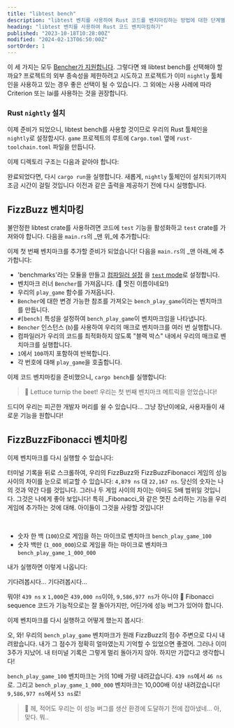```yaml
---
title: "libtest bench"
description: "libtest 벤치를 사용하여 Rust 코드를 벤치마킹하는 방법에 대한 단계별 가이드"
heading: "libtest 벤치를 사용하여 Rust 코드 벤치마킹하기"
published: "2023-10-18T10:28:00Z"
modified: "2024-02-13T06:50:00Z"
sortOrder: 1
---
```



<Benchmarking />

<FizzBuzzRust />

<StepByStepRust />

<MicroVsMacro />

<BenchmarkingRust />

이 세 가지는 모두 [Bencher가 지원합니다](/ko/docs/explanation/adapters/). 그렇다면 왜 libtest bench를 선택해야 할까요?
프로젝트의 외부 종속성을 제한하려고 시도하고 프로젝트가 이미 `nightly` 툴체인을 사용하고 있는 경우 좋은 선택이 될 수 있습니다.
그 외에는 사용 사례에 따라 Criterion 또는 Iai를 사용하는 것을 권장합니다.

### Rust `nightly` 설치

이제 준비가 되었으니, libtest bench를 사용할 것이므로 우리의 Rust 툴체인을 `nightly`로 설정합시다.
`game` 프로젝트의 루트에 `Cargo.toml` 옆에 `rust-toolchain.toml` 파일을 만듭니다.

<RustToolchainRustBenchCode />

이제 디렉토리 구조는 다음과 같아야 합니다:

<RustToolchainRustBenchTree />

완료되었다면, 다시 `cargo run`을 실행합니다.
새롭게, `nightly` 툴체인이 설치되기까지 조금 시간이 걸릴 것입니다
이전과 같은 출력을 제공하기 전에 다시 실행합니다.

<FizzBuzzRefactorRust />

## FizzBuzz 벤치마킹

불안정한 libtest crate를 사용하려면 코드에 `test` 기능을 활성화하고 `test` crate를 가져와야 합니다. 다음을 `main.rs`의 _맨 위_에 추가합니다:

<TestCreateRustBenchCode />

이제 첫 번째 벤치마크를 추가할 준비가 되었습니다!
다음을 `main.rs`의 _맨 아래_에 추가합니다:

<BenchPlayGameRustBenchCode />

- 'benchmarks'라는 모듈을 만들고
  [컴파일러 설정](https://doc.rust-lang.org/reference/conditional-compilation.html#the-cfg-attribute)
  을 [`test` mode](https://doc.rust-lang.org/book/ch11-03-test-organization.html#the-tests-module-and-cfgtest)로 설정합니다.
- 벤치마크 러너 `Bencher`를 가져옵니다. (🐰 멋진 이름이네요!)
- 우리의 `play_game` 함수를 가져옵니다.
- `Bencher`에 대한 변경 가능한 참조를 가져오는 `bench_play_game`이라는 벤치마크를 만듭니다.
- `#[bench]` 특성을 설정하여 `bench_play_game`이 벤치마크임을 나타냅니다.
- `Bencher` 인스턴스 (`b`)를 사용하여 우리의 매크로 벤치마크를 여러 번 실행합니다.
- 컴파일러가 우리의 코드를 최적화하지 않도록 "블랙 박스" 내에서 우리의 매크로 벤치마크를 실행합니다.
- `1`에서 `100`까지 포함하여 반복합니다.
- 각 번호에 대해 `play_game`을 호출합니다.

이제 코드 벤치마킹을 준비했으니, `cargo bench`를 실행합니다:

<BenchPlayGameRustBenchOutput />

> 🐰 Lettuce turnip the beet! 우리는 첫 번째 벤치마크 메트릭을 얻었습니다!

드디어 우리는 피곤한 개발자 머리를 쉴 수 있습니다...
그냥 장난이에요, 사용자들이 새로운 기능을 원합니다!

<FizzBuzzFibonacciRust>
  <PlayGameRustCode />
</FizzBuzzFibonacciRust>

## FizzBuzzFibonacci 벤치마킹

이제 벤치마크를 다시 실행할 수 있습니다:

<BenchPlayGameFibonacciRustBenchOutput />

터미널 기록을 뒤로 스크롤하여,
우리의 FizzBuzz와 FizzBuzzFibonacci 게임의 성능 사이의 차이를 눈으로 비교할 수 있습니다: `4,879 ns` 대 `22,167 ns`.
당신의 숫자는 나의 것과 약간 다를 것입니다.
그러나 두 게임 사이의 차이는 아마도 5배 범위일 것입니다.
그것은 나에게 좋아 보입니다! 특히 _Fibonacci_와 같은 멋진 소리하는 기능을 우리 게임에 추가하는 것에 대해.
아이들이 그것을 사랑할 것입니다!

<FizzBuzzFibonacciOpenRust>
  <FizzBuzzFibonacciOpenRustCode />
</FizzBuzzFibonacciOpenRust>

<TheEnd />

<br />

<OnFire />

<BenchPlayGameOnFireRustBenchCode />

- 숫자 한 백 (`100`)으로 게임을 하는 마이크로 벤치마크 `bench_play_game_100`
- 숫자 백만 (`1_000_000`)으로 게임을 하는 마이크로 벤치마크 `bench_play_game_1_000_000`

내가 실행하면 이렇게 나옵니다:

<BenchPlayGameOnFireRustBenchOutputStart />

기다려봅시다... 기다려봅시다...

<BenchPlayGameOnFireRustBenchOutput />

뭐야! `439 ns` x `1,000`은 `439,000 ns`이야, `9,586,977 ns`가 아니야 🤯
Fibonacci sequence 코드가 기능적으로는 잘 돌아가지만, 어딘가에 성능 버그가 있어야 합니다.

<FizzBuzzFibonacciFixRust />

이제 벤치마크를 다시 실행하고 어떻게 했는지 봅시다:

<BenchPlayGameFixRustBenchOutput />

오, 와! 우리의 `bench_play_game` 벤치마크가 원래 FizzBuzz의 점수 주변으로 다시 내려왔습니다.
내가 그 점수가 정확히 얼마였는지 기억할 수 있었으면 좋겠어. 그러나 이미 3주가 지났어.
내 터미널 기록은 그렇게 멀리 돌아가지 않아.
하지만 가깝다고 생각합니다!

`bench_play_game_100` 벤치마크는 거의 10배 가량 내려갔습니다. `439 ns`에서 `46 ns`로.
그리고 `bench_play_game_1_000_000` 벤치마크는 10,000배 이상 내려갔습니다! `9,586,977 ns`에서 `53 ns`로!

> 🐰 헤, 적어도 우리는 이 성능 버그를 생산 환경에 도달하기 전에 잡아냈네... 아, 맞다. 뭐..

<CatchInCi />

<CatchInCiRustBenchOutput />

<CatchInCiPlot />

<CatchInCiPlotRustBench title="libtest bench로 Rust 벤치마킹하는 방법" />

<BencherFooter />
